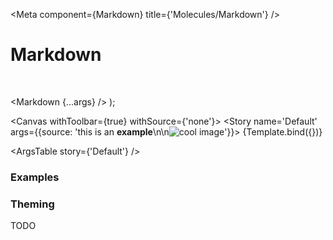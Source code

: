 

<Meta
  component={Markdown}
  title={'Molecules/Markdown'}
/>

# Markdown

<br/>

  <Markdown {...args} />
);

<Canvas withToolbar={true} withSource={'none'}>
  <Story name='Default' args={{source: 'this is an **example**\n\n![cool image](https://upload.wikimedia.org/wikipedia/commons/5/50/Male_gorilla_in_SF_zoo.jpg)'}}>
    {Template.bind({})}
  </Story>
</Canvas>

<ArgsTable story={'Default'} />

### Examples

<Canvas>
  <Story name='Markdown with embedded strong'>
    <Markdown source={'Lorem ipsum dolor sit amet, consectetur adipiscing elit. **Praesent gravida** ante elit, eu ullamcorper lacus posuere fermentum. \n\n**Proin** convallis rhoncus lacus, vitae faucibus dolor sodales quis. Praesent dapibus **ante nec erat** pretium tempor non non elit. Integer dapibus tortor et lacus laoreet, sit amet lacinia neque accumsan. '} />
  </Story>
</Canvas>

<Canvas>
  <Story name='Markdown with just strong'>
    <Markdown source={'**Lorem ipsum dolor sit amet, consectetur adipiscing elit**'} />
  </Story>
</Canvas>

### Theming

TODO
